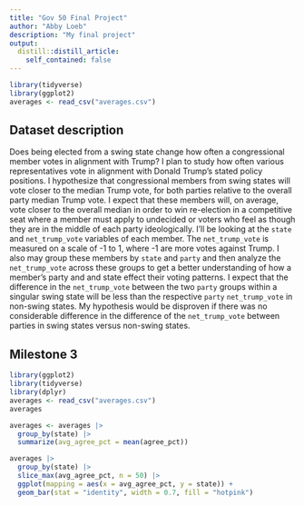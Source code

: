 ```yaml
---
title: "Gov 50 Final Project"
author: "Abby Loeb"
description: "My final project"
output:
  distill::distill_article:
    self_contained: false
---
```


```r
library(tidyverse)
library(ggplot2)
averages <- read_csv("averages.csv")
```

## Dataset description

Does being elected from a swing state change how often a congressional member votes in alignment with Trump? I plan to study how often various representatives vote in alignment with Donald Trump's stated policy positions. I hypothesize that congressional members from swing states will vote closer to the median Trump vote, for both parties relative to the overall party median Trump vote. I expect that these members will, on average, vote closer to the overall median in order to win re-election in a competitive seat where a member must apply to undecided or voters who feel as though they are in the middle of each party ideologically. I'll be looking at the `state` and `net_trump_vote` variables of each member. The `net_trump_vote` is measured on a scale of -1 to 1, where -1 are more votes against Trump. I also may group these members by `state` and `party` and then analyze the `net_trump_vote` across these groups to get a better understanding of how a member's party and and state effect their voting patterns. I expect that the difference in the `net_trump_vote` between the two `party` groups within a singular swing state will be less than the respective `party` `net_trump_vote` in non-swing states. My hypothesis would be disproven if there was no considerable difference in the difference of the `net_trump_vote` between parties in swing states versus non-swing states.



## Milestone 3

```r
library(ggplot2)
library(tidyverse)
library(dplyr)
averages <- read_csv("averages.csv")
averages
```
```r
averages <- averages |>
  group_by(state) |>
  summarize(avg_agree_pct = mean(agree_pct))

averages |>
  group_by(state) |>
  slice_max(avg_agree_pct, n = 50) |>
  ggplot(mapping = aes(x = avg_agree_pct, y = state)) +
  geom_bar(stat = "identity", width = 0.7, fill = "hotpink")

```




